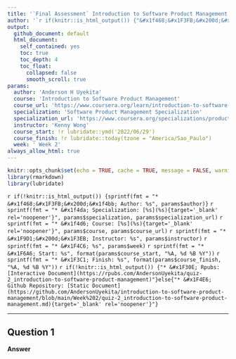 ```yaml
---
title: '`Final Assessment` Introduction to Software Product Management'
author: '`r if(knitr::is_html_output()) {"&#x1f468;&#x1F3FB;&#x200d;&#x1f4bb; Anderson H Uyekita"} else {NULL}`'
output:
  github_document: default
  html_document:
    self_contained: yes
    toc: true
    toc_depth: 4
    toc_float:
      collapsed: false
      smooth_scroll: true
params:
  author: 'Anderson H Uyekita'
  course: 'Introduction to Software Product Management'
  course_url: 'https://www.coursera.org/learn/introduction-to-software-product-management'
  specialization: 'Software Product Management Specialization'
  specialization_url: 'https://www.coursera.org/specializations/product-management'
  instructor: 'Kenny Wong'
  course_start: !r lubridate::ymd('2022/06/29')
  course_finish: !r lubridate::today(tzone = "America/Sao_Paulo")
  week: ' Week 2'
always_allow_html: true
---
```


```r
knitr::opts_chunk$set(echo = TRUE, cache = TRUE, message = FALSE, warning = FALSE)
library(rmarkdown)
library(lubridate)
```

`r if(!knitr::is_html_output()) {sprintf(fmt = "* &#x1f468;&#x1F3FB;&#x200d;&#x1f4bb; Author: %s", params$author)}`
`r sprintf(fmt = "* &#x1f4da; Specialization: [%s](%s){target='_blank' rel='noopener'}", params$specialization, params$specialization_url)`
`r sprintf(fmt = "* &#x1f4d6; Course: [%s](%s){target='_blank' rel='noopener'}", params$course, params$course_url)`
    `r sprintf(fmt = "* &#x1F9D1;&#x200d;&#x1F3EB; Instructor: %s", params$instructor)`
`r sprintf(fmt = "* &#x1F4C6; %s", params$week)`
    `r sprintf(fmt = "* &#x1F6A6; Start: %s", format(params$course_start, "%A, %d %B %Y"))`
    `r sprintf(fmt = "* &#x1F3C1; Finish: %s", format(params$course_finish, "%A, %d %B %Y"))`
`r if(!knitr::is_html_output()) {"* &#x1F30E; Rpubs: [Interactive Document](https://rpubs.com/AndersonUyekita/quiz-2_introduction-to-software-product-management)"}else{"* &#x1F4E6; Github Repository: [Static Document](https://github.com/AndersonUyekita/introduction-to-software-product-management/blob/main/Week%202/quiz-2_introduction-to-software-product-management.md){target='_blank' rel='noopener'}"}`

--------------------------------------------------------------------------------

## Question 1



**Answer**
